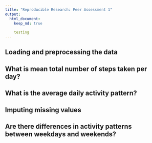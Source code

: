 ```yaml
---
title: "Reproducible Research: Peer Assessment 1"
output: 
  html_document:
    keep_md: true
    
    testing
---
```



## Loading and preprocessing the data



## What is mean total number of steps taken per day?



## What is the average daily activity pattern?



## Imputing missing values



## Are there differences in activity patterns between weekdays and weekends?
